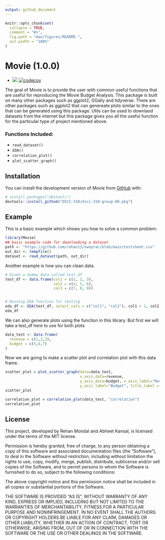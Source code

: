 ```yaml
---
output: github_document
---
```


<!-- README.md is generated from README.Rmd. Please edit that file -->

```r
knitr::opts_chunk$set(
  collapse = TRUE,
  comment = "#>",
  fig.path = "man/figures/README-",
  out.width = "100%"
)
```

# Movie (1.0.0)

<!-- badges: start -->-
![](https://github.com/DSCI-310/dsci-310-group-08-pkg/actions/workflows/test_coverage.yaml/badge.svg)
[![codecov](https://codecov.io/gh/DSCI-310/dsci-310-group-08-pkg/branch/main/graph/badge.svg?token=1zVFP2D7XT)](https://codecov.io/gh/DSCI-310/dsci-310-group-08-pkg)
<!-- badges: end -->

The goal of Movie is to provide the user with common useful functions that are useful for reproducing the Movie Budget Analysis. This package is built on many other packages such as ggplot2, GGally and tidyverse. There are other packages such as ggplot2 that can genereate plots similar to the ones that can be generated using this package. Utils can be used to downlaod datasets from the internet but this package gives you all the useful function for the particular type of project mentioned above.

### Functions Included:
- `read_dataset()`
- `EDA()`
- `correlation_plot()`
- `plot_scatter_graph()`

## Installation

You can install the development version of Movie from [GitHub](https://github.com/) with:

``` r
# install.packages("devtools")
devtools::install_github("DSCI-310/dsci-310-group-08-pkg")
```

## Example

This is a basic example which shows you how to solve a common problem:

```r
library(Movie)
## basic example code for downloading a dataset
path <- "https://github.com/rehan13/ownprac/blob/main/testsheet.csv"
out_dir <- tempfile()
dataset <- read_dataset(path, out_dir)


```

Another example is how you can clean data.

```r
# Given a dummy data called test_df
test_df <- data.frame(col1 = c(1, 2, 3),
                      col2 = c(4, 5, 6),
                      col3 = c(7, 8, 9))


# Running EDA function for testing
eda_df <- EDA(test_df, select_cols = c("col1", "col2"), col1 > 1, col2 > 5)
eda_df
```

We can also generate plots using the function in this library. But first we will take a test_df here to use for both plots

```r
data_test <- data.frame(
  revenue = c(1,2,3),
  budget = c(5,6,7)
)

```

Now we are going to make a scatter plot and correlation plot with this data frame.

```r
scatter_plot = plot_scatter_graph(data=data_test,
                                  x_axis_data=revenue,
                                  y_axis_data=budget, x_axis_label="Revenue",
                                  y_axis_label="Budget", title_label = "Scatter Plot", text_size=20)
scatter_plot
```

```r
correlation_plot = correlation_plot(data_test, "correlation")
correlation_plot
```

## License

This project, developed by Rehan Mondal and Abheet Kansal, is licensed under the terms of the MIT license.

Permission is hereby granted, free of charge, to any person obtaining a copy of this software and associated documentation files (the "Software"), to deal in the Software without restriction, including without limitation the rights to use, copy, modify, merge, publish, distribute, sublicense and/or sell copies of the Software, and to permit persons to whom the Software is furnished to do so, subject to the following conditions:

The above copyright notice and this permission notice shall be included in all copies or substantial portions of the Software.

THE SOFTWARE IS PROVIDED "AS IS", WITHOUT WARRANTY OF ANY KIND, EXPRESS OR IMPLIED, INCLUDING BUT NOT LIMITED TO THE WARRANTIES OF MERCHANTABILITY, FITNESS FOR A PARTICULAR PURPOSE AND NONINFRINGEMENT. IN NO EVENT SHALL THE AUTHORS OR COPYRIGHT HOLDERS BE LIABLE FOR ANY CLAIM, DAMAGES OR OTHER LIABILITY, WHETHER IN AN ACTION OF CONTRACT, TORT OR OTHERWISE, ARISING FROM, OUT OF OR IN CONNECTION WITH THE SOFTWARE OR THE USE OR OTHER DEALINGS IN THE SOFTWARE.
